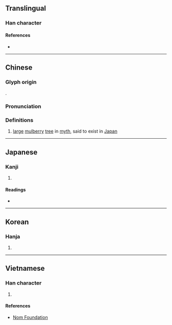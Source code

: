 {{character info/new}}
==Translingual==

===Han character===
{{Han char|rn=75|rad=木|as=10|sn=14|four=43942|canj=DIBI|ids=⿰木尃}}

====References====
* {{Han ref|kx=0542.240|dkj=15222|dj=0930.330|hdz=21262.060|uh=6991|ud=27025|bh=E246|bd=57926}}

----

==Chinese==
{{zh-forms}}

===Glyph origin===
{{Han etym}}
{{Han compound|木|尃|c1=s|c2=p|t1=wood|ls=psc}}.

===Pronunciation===
{{zh-pron
|m=fú,fù
|c=fu4
|mc=y
|oc=y
|ma=
|cat=n
}}

===Definitions===
{{zh-hanzi}}

# [[large]] [[mulberry]] [[tree]] in [[myth]], said to exist in [[Japan]]

----

==Japanese==

===Kanji===
{{ja-kanji|grade=|rs=木10}}

# {{defn|lang=ja|sort=木10}}

====Readings====
* {{ja-readings
|goon=ぶ
|kanon=ふ
|kun=くれ
}}

----

==Korean==

===Hanja===
{{ko-hanja|hangeul=부|eumhun=|rv=bu|mr=pu|y=pu}}

# {{defn|lang=ko|sort=木10}}

----

==Vietnamese==

===Han character===
{{vi-readings|rs=木10|hanviet=[[roi]], [[rui]]}}

# {{defn|lang=vi|sort=木10}}

====References====
* [http://nomfoundation.org/common/nom_details.php?codepoint=6991 Nom Foundation]